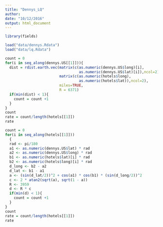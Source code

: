 ```yaml
---
title: "Dennys_LQ"
author: 
date: "10/12/2016"
output: html_document
---
```


```r
library(fields)

load("data/dennys.Rdata")
load("data/lq.Rdata")

count = 0
for(i in seq_along(dennys.US[[1]])){
  dist = rdist.earth.vec(matrix(c(as.numeric(dennys.US$long)[i],
                                  as.numeric(dennys.US$lat)[i]),ncol=2),
                         matrix(c(as.numeric(hotels$long),
                                  as.numeric(hotels$lat)),ncol=2),
                         miles=TRUE, 
                         R = 6371)
  if(min(dist) < 1){
    count = count +1
  }
}
count
rate = count/length(hotels[[1]])
rate
```
```r
count = 0
for(i in seq_along(hotels[[1]]))
  {
  rad <- pi/180
  a1 <- as.numeric(dennys.US$lat) * rad
  a2 <- as.numeric(dennys.US$long) * rad
  b1 <- as.numeric(hotels$lat)[i] * rad
  b2 <- as.numeric(hotels$long)[i] * rad
  d_long <- b2 - a2
  d_lat <- b1 - a1
  a <- (sin(d_lat/2))^2 + cos(a1) * cos(b1) * (sin(d_long/2))^2
  c <- 2 * atan2(sqrt(a), sqrt(1 - a))
  R <- 3959
  d <- R * c
  if(min(d) < 1){
    count = count +1
  }
}
count
rate = count/length(hotels[[1]])
rate
```

